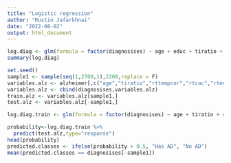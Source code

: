---
title: "Logistic regression"
author: "Rustin Jafarkhnai"
date: "2022-08-02"
output: html_document
---


```{r}
log.diag <- glm(formula = factor(diagnosises) ~ age + educ + tiratio + rttempcor + rtcac + rtent + rtparcort + rtparhip + rtposcin + rtent, family = 'binomial', data = alzheimer)
summary(log.diag)
```

```{r}
set.seed()
sample1 <- sample(seq(1,2700,1),2200,replace = F)
variables.alz <- alzheimer[,c("age","tiratio","rttempcor","rtcac","rtent","rtparcort","rtparhip","rtposcin")]
variables.alz <- cbind(diagnosises,variables.alz)
train.alz <- variables.alz[sample1,]
test.alz <- variables.alz[-sample1,]

log.diag.train <- glm(formula = factor(diagnosises) ~ age + tiratio + rttempcor + rtcac + rtent + rtparcort + rtparhip + rtposcin + rtent, family = 'binomial', data = train.alz)

probability<-log.diag.train %>% 
  predict(test.alz,type="response")
head(probability)
predicted.classes <- ifelse(probability > 0.5, "Has AD", "No AD")
mean(predicted.classes == diagnosises[-sample1])
```

